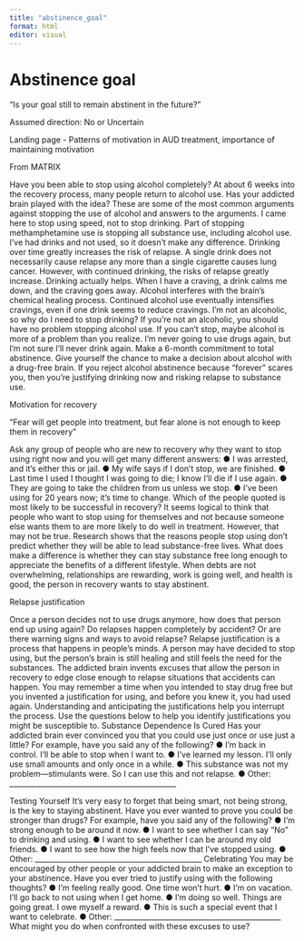 ```yaml
---
title: "abstinence_goal"
format: html
editor: visual
---
```


# **Abstinence goal**

"Is your goal still to remain abstinent in the future?"

Assumed direction: No or Uncertain

Landing page - Patterns of motivation in AUD treatment, importance of maintaining motivation

From MATRIX

Have you been able to stop using alcohol completely? At about 6 weeks into the recovery process, many people return to alcohol use. Has your addicted brain played with the idea? These are some of the most common arguments against stopping the use of alcohol and answers to the arguments. I came here to stop using speed, not to stop drinking. Part of stopping methamphetamine use is stopping all substance use, including alcohol use. I’ve had drinks and not used, so it doesn’t make any difference. Drinking over time greatly increases the risk of relapse. A single drink does not necessarily cause relapse any more than a single cigarette causes lung cancer. However, with continued drinking, the risks of relapse greatly increase. Drinking actually helps. When I have a craving, a drink calms me down, and the craving goes away. Alcohol interferes with the brain’s chemical healing process. Continued alcohol use eventually intensifies cravings, even if one drink seems to reduce cravings. I’m not an alcoholic, so why do I need to stop drinking? If you’re not an alcoholic, you should have no problem stopping alcohol use. If you can’t stop, maybe alcohol is more of a problem than you realize. I’m never going to use drugs again, but I’m not sure I’ll never drink again. Make a 6-month commitment to total abstinence. Give yourself the chance to make a decision about alcohol with a drug-free brain. If you reject alcohol abstinence because “forever” scares you, then you’re justifying drinking now and risking relapse to substance use.

Motivation for recovery

"Fear will get people into treatment, but fear alone is not enough to keep them in recovery"

Ask any group of people who are new to recovery why they want to stop using right now and you will get many different answers: ● I was arrested, and it’s either this or jail. ● My wife says if I don’t stop, we are finished. ● Last time I used I thought I was going to die; I know I’ll die if I use again. ● They are going to take the children from us unless we stop. ● I’ve been using for 20 years now; it’s time to change. Which of the people quoted is most likely to be successful in recovery? It seems logical to think that people who want to stop using for themselves and not because someone else wants them to are more likely to do well in treatment. However, that may not be true. Research shows that the reasons people stop using don’t predict whether they will be able to lead substance-free lives. What does make a difference is whether they can stay substance free long enough to appreciate the benefits of a different lifestyle. When debts are not overwhelming, relationships are rewarding, work is going well, and health is good, the person in recovery wants to stay abstinent.

Relapse justification

Once a person decides not to use drugs anymore, how does that person end up using again? Do relapses happen completely by accident? Or are there warning signs and ways to avoid relapse? Relapse justification is a process that happens in people’s minds. A person may have decided to stop using, but the person’s brain is still healing and still feels the need for the substances. The addicted brain invents excuses that allow the person in recovery to edge close enough to relapse situations that accidents can happen. You may remember a time when you intended to stay drug free but you invented a justification for using, and before you knew it, you had used again. Understanding and anticipating the justifications help you interrupt the process. Use the questions below to help you identify justifications you might be susceptible to. Substance Dependence Is Cured Has your addicted brain ever convinced you that you could use just once or use just a little? For example, have you said any of the following? ● I’m back in control. I’ll be able to stop when I want to. ● I’ve learned my lesson. I’ll only use small amounts and only once in a while. ● This substance was not my problem—stimulants were. So I can use this and not relapse. ● Other: \_\_\_\_\_\_\_\_\_\_\_\_\_\_\_\_\_\_\_\_\_\_\_\_\_\_\_\_\_\_\_\_\_\_\_\_\_\_\_\_\_\_\_\_\_\_

Testing Yourself It’s very easy to forget that being smart, not being strong, is the key to staying abstinent. Have you ever wanted to prove you could be stronger than drugs? For example, have you said any of the following? ● I’m strong enough to be around it now. ● I want to see whether I can say “No” to drinking and using. ● I want to see whether I can be around my old friends. ● I want to see how the high feels now that I’ve stopped using. ● Other: \_\_\_\_\_\_\_\_\_\_\_\_\_\_\_\_\_\_\_\_\_\_\_\_\_\_\_\_\_\_\_\_\_\_\_\_\_\_\_\_\_\_\_\_\_\_ Celebrating You may be encouraged by other people or your addicted brain to make an exception to your abstinence. Have you ever tried to justify using with the following thoughts? ● I’m feeling really good. One time won’t hurt. ● I’m on vacation. I’ll go back to not using when I get home. ● I’m doing so well. Things are going great. I owe myself a reward. ● This is such a special event that I want to celebrate. ● Other: \_\_\_\_\_\_\_\_\_\_\_\_\_\_\_\_\_\_\_\_\_\_\_\_\_\_\_\_\_\_\_\_\_\_\_\_\_\_\_\_\_\_\_\_\_\_ What might you do when confronted with these excuses to use?
